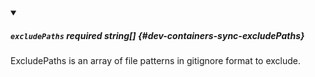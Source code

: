 
<details className="config-field" data-expandable="false" open>
<summary>

##### `excludePaths` <span className="config-field-required" data-required="false">required</span> <span className="config-field-type">string[]</span> <span className="config-field-default"></span> <span className="config-field-enum"></span> {#dev-containers-sync-excludePaths}

ExcludePaths is an array of file patterns in gitignore format to exclude.

</summary>



</details>
